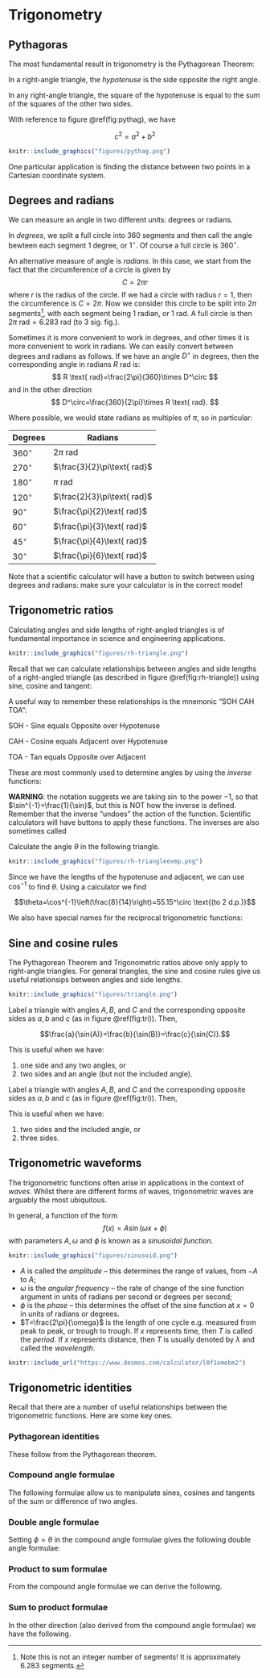 # Trigonometry

## Pythagoras

The most fundamental result in trigonometry is the Pythagorean Theorem:

::: {.theorem #pythag name="Pythagorean Theorem"}


In a right-angle triangle, the *hypotenuse* is the side opposite the right angle.

In any right-angle triangle, the square of the hypotenuse is equal to the sum of the squares of the other two sides.

With reference to figure \@ref(fig:pythag), we have

$$c^2=a^2+b^2$$

```r
knitr::include_graphics("figures/pythag.png")
```
:::

One particular application is finding the distance between two points in a Cartesian coordinate system.

## Degrees and radians

We can measure an angle in two different units: degrees or radians.

In *degrees*, we split a full circle into 360 segments and then call the angle bewteen each segment 1 degree, or $1^\circ$. Of course a full circle is $360^\circ$.

An alternative measure of angle is *radians*. In this case, we start from the fact that the circumference of a circle is given by
$$
C=2\pi r
$$
where $r$ is the radius of the circle. If we had a circle with radius $r=1$, then the circumference is $C=2\pi$. Now we consider this circle to be split into $2\pi$ segments^[Note this is not an integer number of segments! It is approximately 6.283 segments.], with each segment being 1 radian, or $1 \text{ rad}$. A full circle is then $2\pi \text{ rad} = 6.283 \text{ rad}$ (to 3 sig. fig.).

Sometimes it is more convenient to work in degrees, and other times it is more convenient to work in radians. We can easily convert between degrees and radians as follows. If we have an angle $D^\circ$ in degrees, then the corresponding angle in radians $R \text{ rad}$ is:
$$
R \text{ rad}=\frac{2\pi}{360}\times D^\circ
$$
and in the other direction
$$
D^\circ=\frac{360}{2\pi}\times R \text{ rad}.
$$

Where possible, we would state radians as multiples of $\pi$, so in particular:

|Degrees|Radians|
|---|---|
|$360^\circ$|$2\pi\text{ rad}$|
|$270^\circ$|$\frac{3}{2}\pi\text{ rad}$|
|$180^\circ$|$\pi\text{ rad}$|
|$120^\circ$|$\frac{2}{3}\pi\text{ rad}$|
|$90^\circ$|$\frac{\pi}{2}\text{ rad}$|
|$60^\circ$|$\frac{\pi}{3}\text{ rad}$|
|$45^\circ$|$\frac{\pi}{4}\text{ rad}$|
|$30^\circ$|$\frac{\pi}{6}\text{ rad}$|

Note that a scientific calculator will have a button to switch between using degrees and radians: make sure your calculator is in the correct mode!

## Trigonometric ratios

Calculating angles and side lengths of right-angled triangles is of fundamental importance in science and engineering applications.

```r
knitr::include_graphics("figures/rh-triangle.png")
```

Recall that we can calculate relationships between angles and side lengths of a right-angled triangle (as described in figure \@ref(fig:rh-triangle)) using sine, cosine and tangent:

\begin{align*}
\sin(\theta)&=\frac{Opp.}{Hyp.}\\
\cos(\theta)&=\frac{Adj.}{Hyp.}\\
\tan(\theta)&=\frac{Opp.}{Adj.}
\end{align*}

A useful way to remember these relationships is the mnemonic "SOH CAH TOA":

SOH - Sine equals Opposite over Hypotenuse

CAH - Cosine equals Adjacent over Hypotenuse

TOA - Tan equals Opposite over Adjacent

These are most commonly used to determine angles by using the *inverse* functions:

\begin{align*}
\theta&=\sin^{-1}(\frac{Opp.}{Hyp.})\\
\theta&=\cos^{-1}(\frac{Adj.}{Hyp.})\\
\theta&=\tan^{-1}(\frac{Opp.}{Adj.})
\end{align*}

**WARNING**: the notation suggests we are taking $\sin$ to the power $-1$, so that $\sin^{-1}=\frac{1}{\sin}$, but this is NOT how the inverse is defined. Remember that the inverse "undoes" the action of the function. Scientific calculators will have buttons to apply these functions. The inverses are also sometimes called

\begin{align*}
\arcsin&=\sin^{-1},\\
\arccos&=\cos^{-1},\\
\arctan&=\tan^{-1}.
\end{align*}


::: {.example #inversetrig name="Applying inverse trig. functions"}
Calculate the angle $\theta$ in the following triangle.

```r
knitr::include_graphics("figures/rh-triangleexmp.png")
```

Since we have the lengths of the hypotenuse and adjacent, we can use $\cos^{-1}$ to find $\theta$. Using a calculator we find

$$\theta=\cos^{-1}\left(\frac{8}{14}\right)=55.15^\circ \text{(to 2 d.p.)}$$
:::


We also have special names for the reciprocal trigonometric functions:

\begin{align*}
\operatorname{cosec}(\theta)&=\frac{1}{\sin(\theta)},\\
\sec(\theta)&=\frac{1}{\cos(\theta)},\\
\cot(\theta)&=\frac{1}{\tan(\theta)}.
\end{align*}

## Sine and cosine rules

The Pythagorean Theorem and Trigonometric ratios above only apply to right-angle triangles. For general triangles, the sine and cosine rules give us useful relationsips between angles and side lengths.

```r
knitr::include_graphics("figures/triangle.png")
```

::: {.theorem #sinerule name="Sine Rule"}
Label a triangle with angles $A, B,$ and $C$ and the corresponding opposite sides as $a, b$ and $c$ (as in figure \@ref(fig:tri)). Then,

$$\frac{a}{\sin(A)}=\frac{b}{\sin(B)}=\frac{c}{\sin(C)}.$$

This is useful when we have:

1. one side and any two angles, or
1. two sides and an angle (but not the included angle).

:::

::: {.theorem #cosinerule name="Cosine Rule"}
Label a triangle with angles $A, B,$ and $C$ and the corresponding opposite sides as $a, b$ and $c$ (as in figure \@ref(fig:tri)). Then,

\begin{align*}
a^2&= b^2 +c^2 -2bc\cos(A)\quad\text{ or,}\\
b^2&=a^2+c^2-2ac\cos(B)\quad\text{ or,}\\
c^2&=a^2+b^2-2ab\cos(C).
\end{align*}

This is useful when we have:

1. two sides and the included angle, or
2. three sides.

:::


## Trigonometric waveforms

The trigonometric functions often arise in applications in the context of *waves*. Whilst there are different forms of waves, trigonometric waves are arguably the most ubiquitous. 

In general, a function of the form
$$
f(x)=A\sin(\omega x + \phi)
$$
with parameters $A,\omega$ and $\phi$ is known as a *sinusoidal function*.

```r
knitr::include_graphics("figures/sinusoid.png")
```

* $A$ is called the *amplitude* -- this determines the range of values, from $-A$ to $A$;
* $\omega$ is the *angular frequency* -- the rate of change of the sine function argument in units of radians per second or degrees per second;
* $\phi$ is the *phase* -- this determines the offset of the sine function at $x=0$ in units of radians or degrees.
* $T=\frac{2\pi}{\omega}$ is the length of one cycle e.g. measured from peak to peak, or trough to trough. If $x$ represents time, then $T$ is called the *period*. If $x$ represents distance, then $T$ is usually denoted by $\lambda$ and called the *wavelength*.

```r
knitr::include_url("https://www.desmos.com/calculator/l0f1omebm2")
```

## Trigonometric identities

Recall that there are a number of useful relationships between the trigonometric functions. Here are some key ones.


### Pythagorean identities

These follow from the Pythagorean theorem.

\begin{gather*}
\sin^2(\theta)+\cos^2(\theta)=1\\
1+\tan^2(\theta)=\sec^2(\theta)\\
\cot^2(\theta)+1=\operatorname{cosec}^2(\theta)
\end{gather*}

### Compound angle formulae

The following formulae allow us to manipulate sines, cosines and tangents of the sum or difference of two angles.

\begin{align*}
\sin(\theta+\phi)&=\sin(\theta)\cos(\phi)+\cos(\theta)\sin(\phi)\\
\sin(\theta-\phi)&=\sin(\theta)\cos(\phi)-\cos(\theta)\sin(\phi)\\
\cos(\theta+\phi)&=\cos(\theta)\cos(\phi)-\sin(\theta)\sin(\phi)\\
\cos(\theta-\phi)&=\cos(\theta)\cos(\phi)+\sin(\theta)\sin(\phi)\\
\tan(\theta+\phi)&=\frac{\tan(\theta)+\tan(\phi)}{1-\tan(\theta)\tan(\phi)}\\
\tan(\theta-\phi)&=\frac{\tan(\theta)-\tan(\phi)}{1+\tan(\theta)\tan(\phi)}
\end{align*}

### Double angle formulae

Setting $\phi=\theta$ in the compound angle formulae gives the following double angle formulae:

\begin{align*}
\sin(2\theta)&=2\sin(\theta)\cos(\theta)\\
\cos(2\theta)&=\cos^2(\theta)-\sin^2(\theta)\\
\tan(2\theta)&=\frac{2\tan(\theta)}{1-\tan^2(\theta)}
\end{align*}

### Product to sum formulae

From the compound angle formulae we can derive the following.

\begin{align*}
\sin(\theta)\cos(\phi)&=\frac{1}{2}[\sin(\theta+\phi)+\sin(\theta-\phi)]\\
\cos(\theta)\sin(\phi)&=\frac{1}{2}[\sin(\theta+\phi)-\sin(\theta-\phi)]\\
\cos(\theta)\cos(\phi)&=\frac{1}{2}[\cos(\theta+\phi)+\cos(\theta-\phi)]\\
\sin(\theta)\sin(\phi)&=-\frac{1}{2}[\cos(\theta+\phi)-\cos(\theta-\phi)]\\
\end{align*}

### Sum to product formulae

In the other direction (also derived from the compound angle formulae) we have the following.

\begin{align*}
\sin(\theta)+\sin(\phi)=2\sin\left(\frac{\theta+\phi}{2}\right)\cos\left(\frac{\theta-\phi}{2}\right)\\
\sin(\theta)-\sin(\phi)=2\cos\left(\frac{\theta+\phi}{2}\right)\sin\left(\frac{\theta-\phi}{2}\right)\\
\cos(\theta)+\cos(\phi)=2\cos\left(\frac{\theta+\phi}{2}\right)\cos\left(\frac{\theta-\phi}{2}\right)\\
\cos(\theta)-\cos(\phi)=-2\sin\left(\frac{\theta+\phi}{2}\right)\sin\left(\frac{\theta-\phi}{2}\right)
\end{align*}
